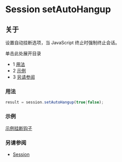 # Session setAutoHangup

## 关于

设置自动挂断选项，当 JavaScript 终止时强制终止会话。

单击此处展开目录

- 1 [用法](#-freeswitch--session-setautohangup-)
- 2 [示例](#示例)
- 3 [另请参阅](#另请参阅)

### 用法

```js
result = session.setAutoHangup(true|false);
```

### 示例

[示例挂断钩子](../../../Examples/Example-Hangup-hook_13174165.mdx#about)

### 另请参阅

- [Session](index.mdx#methods)